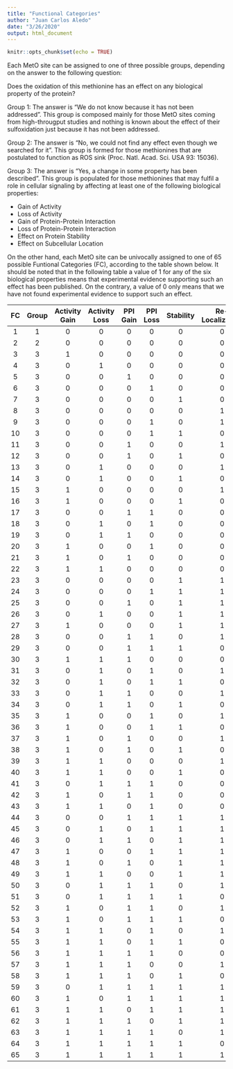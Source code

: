 ```yaml
---
title: "Functional Categories"
author: "Juan Carlos Aledo"
date: "3/26/2020"
output: html_document
---
```


```r
knitr::opts_chunk$set(echo = TRUE)
```

Each MetO site can be assigned to one of three possible groups, depending on the answer to the following question:

Does the oxidation of this methionine has an effect on any biological property of the protein?

Group 1: The answer is "We do not know because it has not been addressed". This group is composed mainly for those MetO sites coming from high-througput studies and nothing is known about the effect of their sulfoxidation just because it has not been addressed.

Group 2: The answer is "No, we could not find any effect even though we searched for it". This group is formed for those methionines that are postulated to function as ROS sink (Proc. Natl. Acad. Sci. USA 93: 15036).

Group 3: The answer is "Yes, a change in some property has been described". This group is populated for those methionines that may fulfil a role in cellular signaling by affecting at least one of the following biological properties:

 - Gain of Activity
 - Loss of Activity
 - Gain of Protein-Protein Interaction
 - Loss of Protein-Protein Interaction
 - Effect on Protein Stability
 - Effect on Subcellular Location

On the other hand, each MetO site can be univocally assigned to one of 65 possible Funtional Categories (FC), according to the table shown below. It should be noted that in the following table a value of 1 for any of the six biological properties means that experimental evidence supporting such an effect has been published. On the contrary, a value of 0 only means that we have not found experimental evidence to support such an effect.


| FC | Group | Activity Gain | Activity Loss | PPI Gain | PPI Loss | Stability | Re-Localization |
| :--------:|:-----:| :--------:| :-------: | :------: | :------: | :-------: | :---: | 
| 1  | 1| 0|   0|   0|  0|  0|  0|
| 2  | 2| 0|   0|   0|  0|  0|  0|
| 3  | 3| 1|   0|   0|  0|  0|  0|
| 4  | 3| 0|   1|   0|  0|  0|  0|
| 5  | 3| 0|   0|   1|  0|  0|  0|
| 6  | 3| 0|   0|   0|  1|  0|  0| 
| 7  | 3| 0|   0|   0|  0|  1|  0| 
| 8  | 3| 0|   0|   0|  0|  0|  1| 
| 9  | 3| 0|   0|   0|  1|  0|  1|
| 10 | 3| 0|   0|   0|  1|  1|  0|
| 11 | 3| 0|   0|   1|  0|  0|  1|
| 12 | 3| 0|   0|   1|  0|  1|  0|
| 13 | 3| 0|   1|   0|  0|  0|  1|
| 14 | 3| 0|   1|   0|  0|  1|  0|
| 15 | 3| 1|   0|   0|  0|  0|  1|
| 16 | 3| 1|   0|   0|  0|  1|  0|
| 17 | 3| 0|   0|   1|  1|  0|  0|
| 18 | 3| 0|   1|   0|  1|  0|  0|
| 19 | 3| 0|   1|   1|  0|  0|  0|
| 20 | 3| 1|   0|   0|  1|  0|  0|
| 21 | 3| 1|   0|   1|  0|  0|  0|
| 22 | 3| 1|   1|   0|  0|  0|  0|
| 23 | 3| 0|   0|   0|  0|  1|  1|
| 24 | 3| 0|   0|   0|  1|  1|  1|
| 25 | 3| 0|   0|   1|  0|  1|  1|
| 26 | 3| 0|   1|   0|  0|  1|  1|
| 27 | 3| 1|   0|   0|  0|  1|  1|
| 28 | 3| 0|   0|   1|  1|  0|  1|
| 29 | 3| 0|   0|   1|  1|  1|  0|
| 30 | 3| 1|   1|   1|  0|  0|  0|
| 31 | 3| 0|   1|   0|  1|  0|  1|
| 32 | 3| 0|   1|   0|  1|  1|  0|
| 33 | 3| 0|   1|   1|  0|  0|  1|
| 34 | 3| 0|   1|   1|  0|  1|  0|
| 35 | 3| 1|   0|   0|  1|  0|  1|
| 36 | 3| 1|   0|   0|  1|  1|  0|
| 37 | 3| 1|   0|   1|  0|  0|  1|
| 38 | 3| 1|   0|   1|  0|  1|  0|
| 39 | 3| 1|   1|   0|  0|  0|  1|
| 40 | 3| 1|   1|   0|  0|  1|  0|
| 41 | 3| 0|   1|   1|  1|  0|  0|
| 42 | 3| 1|   0|   1|  1|  0|  0|
| 43 | 3| 1|   1|   0|  1|  0|  0|
| 44 | 3| 0|   0|   1|  1|  1|  1|
| 45 | 3| 0|   1|   0|  1|  1|  1|
| 46 | 3| 0|   1|   1|  0|  1|  1|
| 47 | 3| 1|   0|   0|  1|  1|  1|
| 48 | 3| 1|   0|   1|  0|  1|  1|
| 49 | 3| 1|   1|   0|  0|  1|  1|
| 50 | 3| 0|   1|   1|  1|  0|  1|
| 51 | 3| 0|   1|   1|  1|  1|  0|
| 52 | 3| 1|   0|   1|  1|  0|  1|
| 53 | 3| 1|   0|   1|  1|  1|  0|
| 54 | 3| 1|   1|   0|  1|  0|  1|
| 55 | 3| 1|   1|   0|  1|  1|  0|
| 56 | 3| 1|   1|   1|  1|  0|  0|
| 57 | 3| 1|   1|   1|  0|  0|  1|
| 58 | 3| 1|   1|   1|  0|  1|  0|
| 59 | 3| 0|   1|   1|  1|  1|  1|
| 60 | 3| 1|   0|   1|  1|  1|  1|
| 61 | 3| 1|   1|   0|  1|  1|  1|
| 62 | 3| 1|   1|   1|  0|  1|  1|
| 63 | 3| 1|   1|   1|  1|  0|  1|
| 64 | 3| 1|   1|   1|  1|  1|  0|
| 65 | 3| 1|   1|   1|  1|  1|  1|

